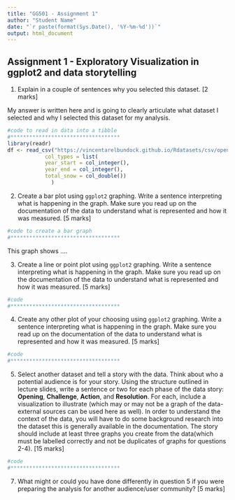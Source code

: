 ```yaml
---
title: "GG501 - Assignment 1"
author: "Student Name"
date: "`r paste(format(Sys.Date(), '%Y-%m-%d'))`"
output: html_document
---
```


## Assignment 1 - Exploratory Visualization in ggplot2 and data storytelling

1.  Explain in a couple of sentences why you selected this dataset. \[2 marks\]

My answer is written here and is going to clearly articulate what dataset I selected and why I selected this dataset for my analysis.

```r
#code to read in data into a tibble
#***********************************
library(readr)
df <- read_csv("https://vincentarelbundock.github.io/Rdatasets/csv/openintro/snowfall.csv", 
            col_types = list( 
            year_start = col_integer(), 
            year_end = col_integer(), 
            total_snow = col_double())
              )
```

2.  Create a bar plot using `ggplot2` graphing. Write a sentence interpreting what is happening in the graph. Make sure you read up on the documentation of the data to understand what is represented and how it was measured. \[5 marks\]

```r
#code to create a bar graph
#***********************************


```

This graph shows ....

3.  Create a line or point plot using `ggplot2` graphing. Write a sentence interpreting what is happening in the graph. Make sure you read up on the documentation of the data to understand what is represented and how it was measured. \[5 marks\]

```r
#code
#***********************************


```
  
4.  Create any other plot of your choosing using `ggplot2` graphing. Write a sentence interpreting what is happening in the graph. Make sure you read up on the documentation of the data to understand what is represented and how it was measured. \[5 marks\]

```r
#code
#***********************************


```

5.  Select another dataset and tell a story with the data. Think about who a potential audience is for your story. Using the structure outlined in lecture slides, write a sentence or two for each phase of the data story: **Opening**, **Challenge**, **Action**, and **Resolution**. For each, include a visualization to illustrate (which may or may not be a graph of the data- external sources can be used here as well). In order to understand the context of the data, you will have to do some background research into the dataset this is generally available in the documentation. The story should include at least three graphs you create from the data(which must be labelled correctly and not be duplicates of graphs for questions 2-4). \[15 marks\]

```r
#code
#***********************************


```

7.  What might or could you have done differently in question 5 if you were preparing the analysis for another audience/user community? \[5 marks\]

